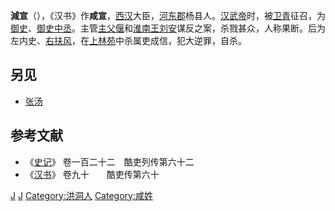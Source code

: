 '''減宣'''（{{bd|？||前102年||catIdx=X}}），《汉书》作'''咸宣'''，[[西汉|西汉]]大臣，[[河東郡_(中國)|河东郡]]杨县人。[[汉武帝|汉武帝]]时，被[[卫青|卫青]]征召，为[[御史|御史]]、[[御史中丞|御史中丞]]。主管[[主父偃|主父偃]]和[[淮南王|淮南王]][[刘安|刘安]]谋反之案，杀戮甚众，人称果断。后为左内史、[[右扶风|右扶风]]，在[[上林苑|上林苑]]中杀属吏成信，犯大逆罪，自杀。
==另见==
*[[张汤|张汤]]

==参考文献==
*《[[史记|史记]]》 卷一百二十二　酷吏列传第六十二
*《[[汉书|汉书]]》 卷九十　　酷吏传第六十
[[Category:西汉政治人物|J]]
[[Category:西汉自殺人物|J]]
[[Category:洪洞人|Category:洪洞人]]
[[Category:咸姓|Category:咸姓]]